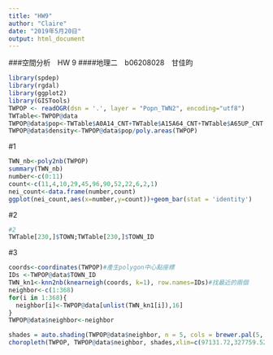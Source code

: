 ```yaml
---
title: "HW9"
author: "Claire"
date: "2019年5月20日"
output: html_document
---
```

###空間分析　HW 9
####地理二　b06208028　甘佳昀

```r
library(spdep)
library(rgdal)
library(ggplot2)
library(GISTools)
TWPOP <- readOGR(dsn = '.', layer = "Popn_TWN2", encoding="utf8")
TWTable<-TWPOP@data
TWPOP@data$pop<-TWTable$A0A14_CNT+TWTable$A15A64_CNT+TWTable$A65UP_CNT
TWPOP@data$density<-TWPOP@data$pop/poly.areas(TWPOP)
```

#1
```r
TWN_nb<-poly2nb(TWPOP)
summary(TWN_nb)
number<-c(0:11)
count<-c(11,4,10,29,45,96,90,52,22,6,2,1)
nei_count<-data.frame(number,count)
ggplot(nei_count,aes(x=number,y=count))+geom_bar(stat = 'identity')
```

#2
```r
#2
TWTable[230,]$TOWN;TWTable[230,]$TOWN_ID
```

#3
```r
coords<-coordinates(TWPOP)#產生polygon中心點座標
IDs <-TWPOP@data$TOWN_ID
TWN_kn1<-knn2nb(knearneigh(coords, k=1), row.names=IDs)#找最近的兩個
neighbor<-c(1:368)
for(i in 1:368){
  neighbor[i]<-TWPOP@data[unlist(TWN_kn1[i]),16]
}
TWPOP@data$neighbor<-neighbor

shades = auto.shading(TWPOP@data$neighbor, n = 5, cols = brewer.pal(5, "Greens")) 
choropleth(TWPOP, TWPOP@data$neighbor, shades,xlim=c(97131.72,327759.52),ylim = c(2409189,2818715)) 

```






